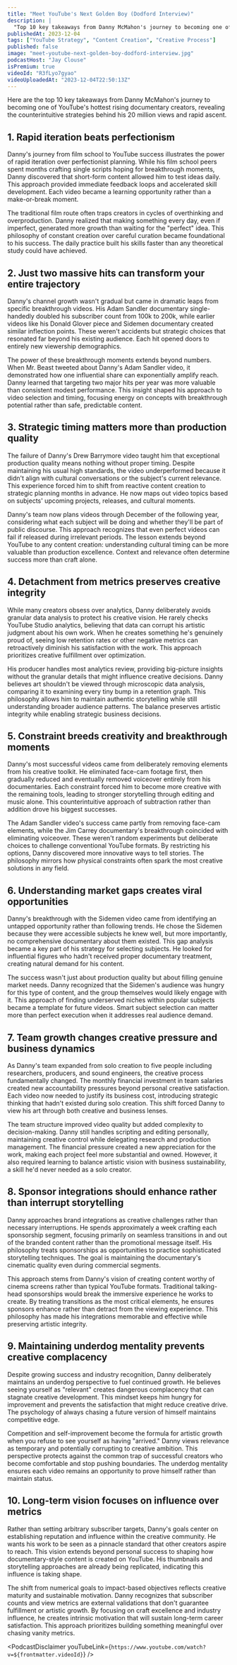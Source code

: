 ```yaml
---
title: "Meet YouTube's Next Golden Boy (Dodford Interview)"
description: |
  "Top 10 key takeaways from Danny McMahon's journey to becoming one of YouTube's hottest rising documentary creators, revealing the counterintuitive strategies behind his 20 million views and rapid ascent."
publishedAt: 2023-12-04
tags: ["YouTube Strategy", "Content Creation", "Creative Process"]
published: false
image: "meet-youtube-next-golden-boy-dodford-interview.jpg"
podcastHost: "Jay Clouse"
isPremium: true
videoId: "R3fLyo7gyao"
videoUploadedAt: "2023-12-04T22:50:13Z"
---
```



<PodcastSummaryPageLayout frontmatter={frontmatter}>
Here are the top 10 key takeaways from Danny McMahon's journey to becoming one of YouTube's hottest rising documentary creators, revealing the counterintuitive strategies behind his 20 million views and rapid ascent.

## 1. Rapid iteration beats perfectionism

Danny's journey from film school to YouTube success illustrates the power of rapid iteration over perfectionist planning. While his film school peers spent months crafting single scripts hoping for breakthrough moments, Danny discovered that short-form content allowed him to test ideas daily. This approach provided immediate feedback loops and accelerated skill development. Each video became a learning opportunity rather than a make-or-break moment.

The traditional film route often traps creators in cycles of overthinking and overproduction. Danny realized that making something every day, even if imperfect, generated more growth than waiting for the "perfect" idea. This philosophy of constant creation over careful curation became foundational to his success. The daily practice built his skills faster than any theoretical study could have achieved.

## 2. Just two massive hits can transform your entire trajectory

Danny's channel growth wasn't gradual but came in dramatic leaps from specific breakthrough videos. His Adam Sandler documentary single-handedly doubled his subscriber count from 100k to 200k, while earlier videos like his Donald Glover piece and Sidemen documentary created similar inflection points. These weren't accidents but strategic choices that resonated far beyond his existing audience. Each hit opened doors to entirely new viewership demographics.

The power of these breakthrough moments extends beyond numbers. When Mr. Beast tweeted about Danny's Adam Sandler video, it demonstrated how one influential share can exponentially amplify reach. Danny learned that targeting two major hits per year was more valuable than consistent modest performance. This insight shaped his approach to video selection and timing, focusing energy on concepts with breakthrough potential rather than safe, predictable content.

## 3. Strategic timing matters more than production quality

The failure of Danny's Drew Barrymore video taught him that exceptional production quality means nothing without proper timing. Despite maintaining his usual high standards, the video underperformed because it didn't align with cultural conversations or the subject's current relevance. This experience forced him to shift from reactive content creation to strategic planning months in advance. He now maps out video topics based on subjects' upcoming projects, releases, and cultural moments.

Danny's team now plans videos through December of the following year, considering what each subject will be doing and whether they'll be part of public discourse. This approach recognizes that even perfect videos can fail if released during irrelevant periods. The lesson extends beyond YouTube to any content creation: understanding cultural timing can be more valuable than production excellence. Context and relevance often determine success more than craft alone.

## 4. Detachment from metrics preserves creative integrity

While many creators obsess over analytics, Danny deliberately avoids granular data analysis to protect his creative vision. He rarely checks YouTube Studio analytics, believing that data can corrupt his artistic judgment about his own work. When he creates something he's genuinely proud of, seeing low retention rates or other negative metrics can retroactively diminish his satisfaction with the work. This approach prioritizes creative fulfillment over optimization.

His producer handles most analytics review, providing big-picture insights without the granular details that might influence creative decisions. Danny believes art shouldn't be viewed through microscopic data analysis, comparing it to examining every tiny bump in a retention graph. This philosophy allows him to maintain authentic storytelling while still understanding broader audience patterns. The balance preserves artistic integrity while enabling strategic business decisions.

## 5. Constraint breeds creativity and breakthrough moments

Danny's most successful videos came from deliberately removing elements from his creative toolkit. He eliminated face-cam footage first, then gradually reduced and eventually removed voiceover entirely from his documentaries. Each constraint forced him to become more creative with the remaining tools, leading to stronger storytelling through editing and music alone. This counterintuitive approach of subtraction rather than addition drove his biggest successes.

The Adam Sandler video's success came partly from removing face-cam elements, while the Jim Carrey documentary's breakthrough coincided with eliminating voiceover. These weren't random experiments but deliberate choices to challenge conventional YouTube formats. By restricting his options, Danny discovered more innovative ways to tell stories. The philosophy mirrors how physical constraints often spark the most creative solutions in any field.

## 6. Understanding market gaps creates viral opportunities

Danny's breakthrough with the Sidemen video came from identifying an untapped opportunity rather than following trends. He chose the Sidemen because they were accessible subjects he knew well, but more importantly, no comprehensive documentary about them existed. This gap analysis became a key part of his strategy for selecting subjects. He looked for influential figures who hadn't received proper documentary treatment, creating natural demand for his content.

The success wasn't just about production quality but about filling genuine market needs. Danny recognized that the Sidemen's audience was hungry for this type of content, and the group themselves would likely engage with it. This approach of finding underserved niches within popular subjects became a template for future videos. Smart subject selection can matter more than perfect execution when it addresses real audience demand.

## 7. Team growth changes creative pressure and business dynamics

As Danny's team expanded from solo creation to five people including researchers, producers, and sound engineers, the creative process fundamentally changed. The monthly financial investment in team salaries created new accountability pressures beyond personal creative satisfaction. Each video now needed to justify its business cost, introducing strategic thinking that hadn't existed during solo creation. This shift forced Danny to view his art through both creative and business lenses.

The team structure improved video quality but added complexity to decision-making. Danny still handles scripting and editing personally, maintaining creative control while delegating research and production management. The financial pressure created a new appreciation for the work, making each project feel more substantial and owned. However, it also required learning to balance artistic vision with business sustainability, a skill he'd never needed as a solo creator.

## 8. Sponsor integrations should enhance rather than interrupt storytelling

Danny approaches brand integrations as creative challenges rather than necessary interruptions. He spends approximately a week crafting each sponsorship segment, focusing primarily on seamless transitions in and out of the branded content rather than the promotional message itself. His philosophy treats sponsorships as opportunities to practice sophisticated storytelling techniques. The goal is maintaining the documentary's cinematic quality even during commercial segments.

This approach stems from Danny's vision of creating content worthy of cinema screens rather than typical YouTube formats. Traditional talking-head sponsorships would break the immersive experience he works to create. By treating transitions as the most critical elements, he ensures sponsors enhance rather than detract from the viewing experience. This philosophy has made his integrations memorable and effective while preserving artistic integrity.

## 9. Maintaining underdog mentality prevents creative complacency

Despite growing success and industry recognition, Danny deliberately maintains an underdog perspective to fuel continued growth. He believes seeing yourself as "relevant" creates dangerous complacency that can stagnate creative development. This mindset keeps him hungry for improvement and prevents the satisfaction that might reduce creative drive. The psychology of always chasing a future version of himself maintains competitive edge.

Competition and self-improvement become the formula for artistic growth when you refuse to see yourself as having "arrived." Danny views relevance as temporary and potentially corrupting to creative ambition. This perspective protects against the common trap of successful creators who become comfortable and stop pushing boundaries. The underdog mentality ensures each video remains an opportunity to prove himself rather than maintain status.

## 10. Long-term vision focuses on influence over metrics

Rather than setting arbitrary subscriber targets, Danny's goals center on establishing reputation and influence within the creative community. He wants his work to be seen as a pinnacle standard that other creators aspire to reach. This vision extends beyond personal success to shaping how documentary-style content is created on YouTube. His thumbnails and storytelling approaches are already being replicated, indicating this influence is taking shape.

The shift from numerical goals to impact-based objectives reflects creative maturity and sustainable motivation. Danny recognizes that subscriber counts and view metrics are external validations that don't guarantee fulfillment or artistic growth. By focusing on craft excellence and industry influence, he creates intrinsic motivation that will sustain long-term career satisfaction. This approach prioritizes building something meaningful over chasing vanity metrics.

<PodcastDisclaimer
  youTubeLink={`https://www.youtube.com/watch?v=${frontmatter.videoId}`}
/>

</PodcastSummaryPageLayout>
